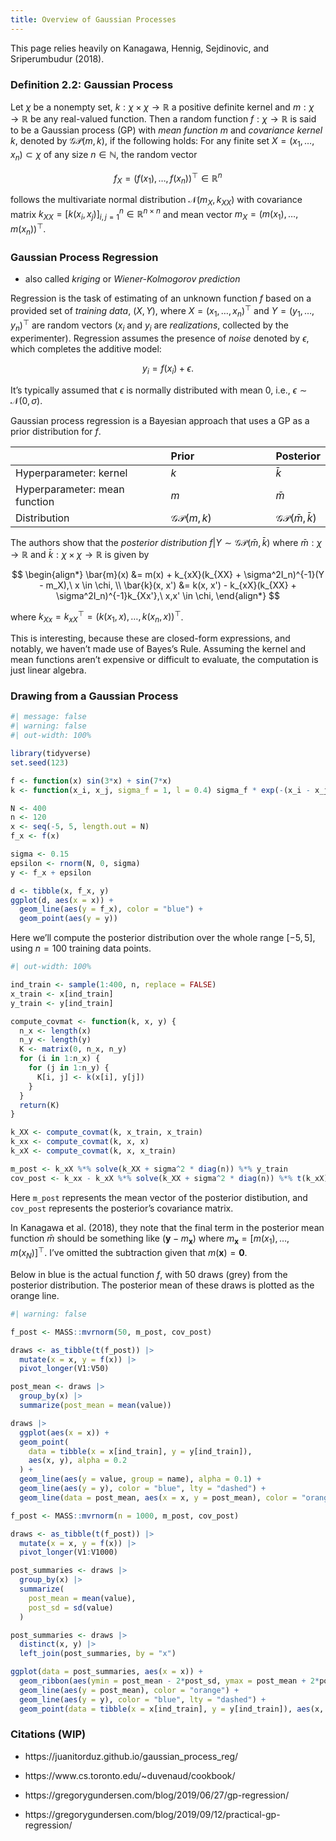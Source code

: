 ```yaml
---
title: Overview of Gaussian Processes
---
```


This page relies heavily on Kanagawa, Hennig, Sejdinovic, and Sriperumbudur (2018).

### Definition 2.2: Gaussian Process

Let $\chi$ be a nonempty set, $k: \chi \times \chi \to \mathbb{R}$ a positive definite kernel and $m: \chi \to \mathbb{R}$ be any real-valued function. Then a random function $f: \chi \to \mathbb{R}$ is said to be a Gaussian process (GP) with *mean function* $m$ and *covariance kernel* $k$, denoted by $\mathcal{GP}(m, k)$, if the following holds: For any finite set $X = (x_1, \dots, x_n) \subset \chi$ of any size $n \in \mathbb{N}$, the random vector

$$
f_X = (f(x_1), \dots, f(x_n))^\top \in \mathbb{R}^n
$$

follows the multivariate normal distribution $\mathcal{N}(m_X, k_{XX})$ with covariance matrix $k_{XX} = [k(x_i, x_j)]_{i, j = 1}^{n} \in \mathbb{R}^{n \times n}$ and mean vector $m_X = (m(x_1), \dots, m(x_n))^\top$.

### Gaussian Process Regression

- also called *kriging* or *Wiener-Kolmogorov prediction*

Regression is the task of estimating of an unknown function $f$ based on a provided set of *training data*, $(X, Y)$, where $X = (x_1, \dots, x_n)^\top$ and $Y = (y_1, \dots, y_n)^\top$ are random vectors ($x_i$ and $y_i$ are *realizations*, collected by the experimenter). Regression assumes the presence of *noise* denoted by $\epsilon$, which completes the additive model:

$$
y_i = f(x_i) + \epsilon.
$$

It's typically assumed that $\epsilon$ is normally distributed with mean 0, i.e., $\epsilon \sim \mathcal{N}(0, \sigma)$.

Gaussian process regression is a Bayesian approach that uses a GP as a prior distribution for $f$.

|                               | Prior                | Posterior |
| :---------------------------- | :------------------- | :-------- |
| Hyperparameter: kernel        | $k$                  | $\bar{k}$ |
| Hyperparameter: mean function | $m$                  | $\bar{m}$ |
| Distribution                  | $\mathcal{GP}(m, k)$ | $\mathcal{GP}(\bar{m}, \bar{k})$ |

The authors show that the *posterior distribution* $f|Y \sim \mathcal{GP}(\bar{m}, \bar{k})$ where $\bar{m} : \chi \to \mathbb{R}$ and $\bar{k}: \chi \times \chi \to \mathbb{R}$ is given by

$$
\begin{align*}
\bar{m}(x) &= m(x) + k_{xX}(k_{XX} + \sigma^2I_n)^{-1}(Y - m_X),\ x \in \chi, \\
\bar{k}(x, x') &= k(x, x') - k_{xX}(k_{XX} + \sigma^2I_n)^{-1}k_{Xx'},\ x,x' \in \chi,
\end{align*}
$$

where $k_{Xx} = k_{xX}^\top = (k(x_1, x), \dots, k(x_n, x))^\top$.

This is interesting, because these are closed-form expressions, and notably, we haven't made use of Bayes's Rule. Assuming the kernel and mean functions aren't expensive or difficult to evaluate, the computation is just linear algebra.

### Drawing from a Gaussian Process

```r
#| message: false
#| warning: false
#| out-width: 100%

library(tidyverse)
set.seed(123)

f <- function(x) sin(3*x) + sin(7*x)
k <- function(x_i, x_j, sigma_f = 1, l = 0.4) sigma_f * exp(-(x_i - x_j)^2 / (2 * l^2))

N <- 400
n <- 120
x <- seq(-5, 5, length.out = N)
f_x <- f(x)

sigma <- 0.15
epsilon <- rnorm(N, 0, sigma)
y <- f_x + epsilon

d <- tibble(x, f_x, y)
ggplot(d, aes(x = x)) +
  geom_line(aes(y = f_x), color = "blue") +
  geom_point(aes(y = y))
```

Here we'll compute the posterior distribution over the whole range $[-5, 5]$, using $n = 100$ training data points.

```r
#| out-width: 100%

ind_train <- sample(1:400, n, replace = FALSE)
x_train <- x[ind_train]
y_train <- y[ind_train]

compute_covmat <- function(k, x, y) {
  n_x <- length(x)
  n_y <- length(y)
  K <- matrix(0, n_x, n_y)
  for (i in 1:n_x) {
    for (j in 1:n_y) {
      K[i, j] <- k(x[i], y[j])
    }
  }
  return(K)
}

k_XX <- compute_covmat(k, x_train, x_train)
k_xx <- compute_covmat(k, x, x)
k_xX <- compute_covmat(k, x, x_train)

m_post <- k_xX %*% solve(k_XX + sigma^2 * diag(n)) %*% y_train
cov_post <- k_xx - k_xX %*% solve(k_XX + sigma^2 * diag(n)) %*% t(k_xX)
```

Here `m_post` represents the mean vector of the posterior distibution, and `cov_post` represents the posterior's covariance matrix.

::: {.column-margin}
In Kanagawa et al. (2018), they note that the final term in the posterior mean function $\bar{m}$ should be something like $(\mathbf{y} - m_\mathbf{x})$ where $m_\mathbf{x} = [m(x_1), \dots, m(x_N)]^\top$. I've omitted the subtraction given that $m(\mathbf{x}) = \mathbf{0}$.
:::

Below in blue is the actual function $f$, with 50 draws (grey) from the posterior distribution. The posterior mean of these draws is plotted as the orange line.
```r
#| warning: false

f_post <- MASS::mvrnorm(50, m_post, cov_post)

draws <- as_tibble(t(f_post)) |>
  mutate(x = x, y = f(x)) |>
  pivot_longer(V1:V50)

post_mean <- draws |>
  group_by(x) |>
  summarize(post_mean = mean(value))

draws |>
  ggplot(aes(x = x)) +
  geom_point(
    data = tibble(x = x[ind_train], y = y[ind_train]),
    aes(x, y), alpha = 0.2
  ) +
  geom_line(aes(y = value, group = name), alpha = 0.1) +
  geom_line(aes(y = y), color = "blue", lty = "dashed") +
  geom_line(data = post_mean, aes(x = x, y = post_mean), color = "orange")
```

```r
f_post <- MASS::mvrnorm(n = 1000, m_post, cov_post)

draws <- as_tibble(t(f_post)) |>
  mutate(x = x, y = f(x)) |>
  pivot_longer(V1:V1000)

post_summaries <- draws |>
  group_by(x) |>
  summarize(
    post_mean = mean(value),
    post_sd = sd(value)
  )

post_summaries <- draws |>
  distinct(x, y) |>
  left_join(post_summaries, by = "x")

ggplot(data = post_summaries, aes(x = x)) +
  geom_ribbon(aes(ymin = post_mean - 2*post_sd, ymax = post_mean + 2*post_sd), fill = "grey70") +
  geom_line(aes(y = post_mean), color = "orange") +
  geom_line(aes(y = y), color = "blue", lty = "dashed") +
  geom_point(data = tibble(x = x[ind_train], y = y[ind_train]), aes(x, y), alpha = 0.3)
```

### Citations (WIP)

- https://juanitorduz.github.io/gaussian_process_reg/

- https://www.cs.toronto.edu/~duvenaud/cookbook/

- https://gregorygundersen.com/blog/2019/06/27/gp-regression/

- https://gregorygundersen.com/blog/2019/09/12/practical-gp-regression/
